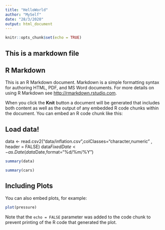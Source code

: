 ```yaml
---
title: "HelloWorld"
author: "MySelf"
date: "28/3/2020"
output: html_document
---
```


```r
knitr::opts_chunk$set(echo = TRUE)
```

## This is a markdown file
## R Markdown

This is an R Markdown document. Markdown is a simple formatting syntax for authoring HTML, PDF, and MS Word documents. For more details on using R Markdown see <http://rmarkdown.rstudio.com>.

When you click the **Knit** button a document will be generated that includes both content as well as the output of any embedded R code chunks within the document. You can embed an R code chunk like this:


## Load data!

<!--data <- scan("data/inflation.csv", what = list(date = "" , inflation= 0), sep=";")-->

data <- read.csv2("data/inflation.csv",colClasses="character,numeric" , header = FALSE)
data$FixedDate <- as.Date(data$Date,format="%d/%m/%Y")

```r
summary(data)
```

```r
summary(cars)
```

## Including Plots

You can also embed plots, for example:

```r
plot(pressure)
```

Note that the `echo = FALSE` parameter was added to the code chunk to prevent printing of the R code that generated the plot.
